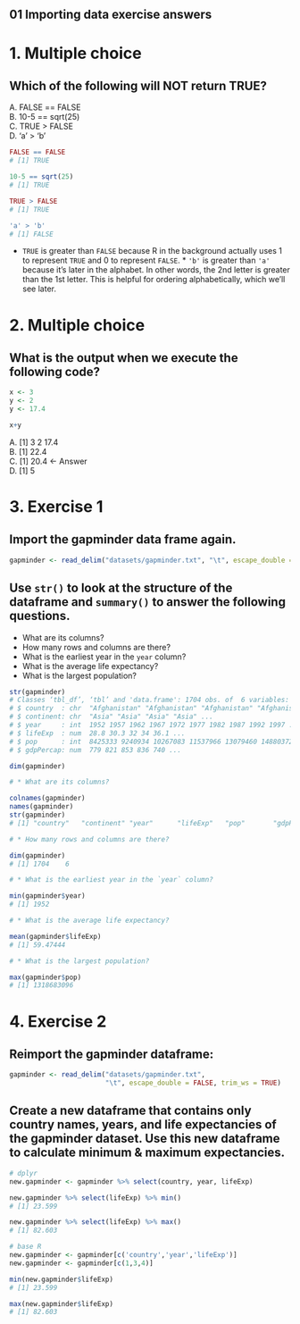 ## 01 Importing data exercise answers

# 1. Multiple choice

## Which of the following will NOT return TRUE?

A. FALSE == FALSE   
B. 10-5 == sqrt(25)   
C. TRUE > FALSE  
D. 'a' > 'b'  

```r
FALSE == FALSE
# [1] TRUE

10-5 == sqrt(25)
# [1] TRUE

TRUE > FALSE
# [1] TRUE

'a' > 'b'
# [1] FALSE
```



* `TRUE` is greater than `FALSE` because R in the background actually uses 1 to represent `TRUE` and 0 to represent `FALSE`.  * `'b'` is greater than `'a'` because it's later in the alphabet. In other words, the 2nd letter is greater than the 1st letter.  This is helpful for ordering alphabetically, which we'll see later.


# 2. Multiple choice

## What is the output when we execute the following code?

```r
x <- 3   
y <- 2
y <- 17.4

x+y
```


A. [1] 3  2  17.4  
B. [1] 22.4   
C. [1] 20.4 <- Answer   
D. [1] 5   

# 3. Exercise 1

## Import the gapminder data frame again.
```r
gapminder <- read_delim("datasets/gapminder.txt", "\t", escape_double = FALSE, trim_ws = TRUE)
```
## Use `str()` to look at the structure of the dataframe and `summary()` to answer the following questions.

* What are its columns?
* How many rows and columns are there?
* What is the earliest year in the `year` column?
* What is the average life expectancy?
* What is the largest population?

```r
str(gapminder)
# Classes ‘tbl_df’, ‘tbl’ and 'data.frame':	1704 obs. of  6 variables:
# $ country  : chr  "Afghanistan" "Afghanistan" "Afghanistan" "Afghanistan" ...
# $ continent: chr  "Asia" "Asia" "Asia" "Asia" ...
# $ year     : int  1952 1957 1962 1967 1972 1977 1982 1987 1992 1997 ...
# $ lifeExp  : num  28.8 30.3 32 34 36.1 ...
# $ pop      : int  8425333 9240934 10267083 11537966 13079460 14880372 12881816 13867957 16317921 22227415 ...
# $ gdpPercap: num  779 821 853 836 740 ...

dim(gapminder)

# * What are its columns? 

colnames(gapminder)
names(gapminder)
str(gapminder)
# [1] "country"   "continent" "year"      "lifeExp"   "pop"       "gdpPercap"

# * How many rows and columns are there?

dim(gapminder)
# [1] 1704    6

# * What is the earliest year in the `year` column?

min(gapminder$year)
# [1] 1952

# * What is the average life expectancy?

mean(gapminder$lifeExp)
# [1] 59.47444

# * What is the largest population?

max(gapminder$pop)
# [1] 1318683096
```



# 4. Exercise 2

## Reimport the gapminder dataframe:
```r
gapminder <- read_delim("datasets/gapminder.txt", 
                        "\t", escape_double = FALSE, trim_ws = TRUE)
```

     
## Create a new dataframe that contains only country names, years, and life expectancies of the gapminder dataset. Use this new dataframe to calculate minimum & maximum expectancies.

```r

# dplyr
new.gapminder <- gapminder %>% select(country, year, lifeExp)

new.gapminder %>% select(lifeExp) %>% min()
# [1] 23.599

new.gapminder %>% select(lifeExp) %>% max()
# [1] 82.603

# base R
new.gapminder <- gapminder[c('country','year','lifeExp')]
new.gapminder <- gapminder[c(1,3,4)]

min(new.gapminder$lifeExp)
# [1] 23.599

max(new.gapminder$lifeExp)
# [1] 82.603
```


